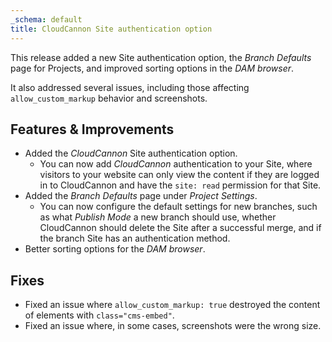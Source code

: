 ```yaml
---
_schema: default
title: CloudCannon Site authentication option
---
```

This release added a new Site authentication option, the *Branch Defaults* page for Projects, and improved sorting options in the *DAM browser*.

It also addressed several issues, including those affecting `allow_custom_markup` behavior and screenshots.

## Features & Improvements

* Added the *CloudCannon* Site authentication option.
  * You can now add *CloudCannon* authentication to your Site, where visitors to your website can only view the content if they are logged in to CloudCannon and have the `site: read` permission for that Site.
* Added the *Branch Defaults* page under *Project Settings*.
  * You can now configure the default settings for new branches, such as what *Publish Mode* a new branch should use, whether CloudCannon should delete the Site after a successful merge, and if the branch Site has an authentication method.
* Better sorting options for the *DAM browser*.

## Fixes

* Fixed an issue where `allow_custom_markup: true` destroyed the content of elements with `class="cms-embed"`.
* Fixed an issue where, in some cases, screenshots were the wrong size.